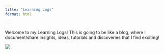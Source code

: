 ```yaml
---
title: "Learning Logs"
format: html

---
```


Welcome to my Learning Logs! This is going to be like a blog, where I document/share insights, ideas, tutorials and discoveries that I find exciting!

![](img/404.jpg){fig-align="center"}


